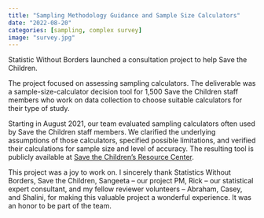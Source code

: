```yaml
---
title: "Sampling Methodology Guidance and Sample Size Calculators"
date: "2022-08-20"
categories: [sampling, complex survey]
image: "survey.jpg"
---
```


Statistic Without Borders launched a consultation project to help Save the Children. 

The project focused on assessing sampling calculators. The deliverable was a sample-size-calculator decision tool for 1,500 Save the Children staff members who work on data collection to choose suitable calculators for their type of study. 

Starting in August 2021, our team evaluated sampling calculators often used by Save the Children staff members. We clarified the underlying assumptions of those calculators, specified possible limitations, and verified their calculations for sample size and level of accuracy. The resulting tool is publicly available at [Save the Children's Resource Center](https://resourcecentre.savethechildren.net/document/sample-size-calculator-decision-tool/).

This project was a joy to work on. I sincerely thank Statistics Without Borders, Save the Children, Sangeeta -- our project PM, Rick -- our statistical expert consultant, and my fellow reviewer volunteers -- Abraham, Casey, and Shalini, for making this valuable project a wonderful experience. It was an honor to be part of the team.

